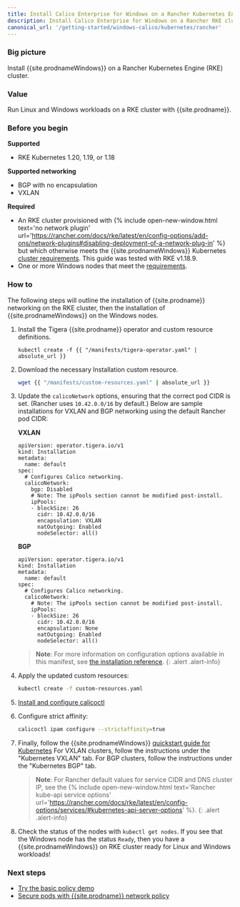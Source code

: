 ```yaml
---
title: Install Calico Enterprise for Windows on a Rancher Kubernetes Engine cluster
description: Install Calico Enterprise for Windows on a Rancher RKE cluster.
canonical_url: '/getting-started/windows-calico/kubernetes/rancher'
---
```


### Big picture

Install {{site.prodnameWindows}} on a Rancher Kubernetes Engine (RKE) cluster.

### Value

Run Linux and Windows workloads on a RKE cluster with {{site.prodname}}.

### Before you begin

**Supported**

- RKE Kubernetes 1.20, 1.19, or 1.18

**Supported networking**

- BGP with no encapsulation
- VXLAN

**Required**

- An RKE cluster provisioned with {% include open-new-window.html text='no network plugin' url='https://rancher.com/docs/rke/latest/en/config-options/add-ons/network-plugins#disabling-deployment-of-a-network-plug-in' %}
but which otherwise meets the {{site.prodnameWindows}} Kubernetes [cluster requirements]({{site.baseurl}}/getting-started/windows-calico/kubernetes/requirements). This guide was tested with RKE v1.18.9.
- One or more Windows nodes that meet the [requirements]({{site.baseurl}}/getting-started/windows-calico/kubernetes/requirements).

### How to

The following steps will outline the installation of {{site.prodname}} networking on the RKE cluster, then the installation of {{site.prodnameWindows}} on the Windows nodes.

1. Install the Tigera {{site.prodname}} operator and custom resource definitions.

   ```
   kubectl create -f {{ "/manifests/tigera-operator.yaml" | absolute_url }}
   ```

1. Download the necessary Installation custom resource.

   ```bash
   wget {{ "/manifests/custom-resources.yaml" | absolute_url }}
   ```

1. Update the `calicoNetwork` options, ensuring that the correct pod CIDR is set. (Rancher uses `10.42.0.0/16` by default.)
   Below are sample installations for VXLAN and BGP networking using the default Rancher pod CIDR:

   **VXLAN**

   ```
   apiVersion: operator.tigera.io/v1
   kind: Installation
   metadata:
     name: default
   spec:
     # Configures Calico networking.
     calicoNetwork:
       bgp: Disabled
       # Note: The ipPools section cannot be modified post-install.
       ipPools:
       - blockSize: 26
         cidr: 10.42.0.0/16
         encapsulation: VXLAN
         natOutgoing: Enabled
         nodeSelector: all()
   ```

   **BGP**

   ```
   apiVersion: operator.tigera.io/v1
   kind: Installation
   metadata:
     name: default
   spec:
     # Configures Calico networking.
     calicoNetwork:
       # Note: The ipPools section cannot be modified post-install.
       ipPools:
       - blockSize: 26
         cidr: 10.42.0.0/16
         encapsulation: None
         natOutgoing: Enabled
         nodeSelector: all()
   ```

   > **Note**: For more information on configuration options available in this manifest, see [the installation reference]({{site.baseurl}}/reference/installation/api).
   {: .alert .alert-info}

1. Apply the updated custom resources:

   ```bash
   kubectl create -f custom-resources.yaml
   ```

1. [Install and configure calicoctl]({{site.baseurl}}/maintenance/clis/calicoctl/install)

1. Configure strict affinity:
   ```bash
   calicoctl ipam configure --strictaffinity=true
   ```

1. Finally, follow the {{site.prodnameWindows}} [quickstart guide for Kubernetes]({{site.baseurl}}/getting-started/windows-calico/quickstart)
   For VXLAN clusters, follow the instructions under the "Kubernetes VXLAN" tab. For BGP clusters, follow the instructions under the "Kubernetes BGP" tab.

   > **Note**: For Rancher default values for service CIDR and DNS cluster IP, see the {% include open-new-window.html text='Rancher kube-api service options' url='https://rancher.com/docs/rke/latest/en/config-options/services/#kubernetes-api-server-options' %}.
   {: .alert .alert-info}

1. Check the status of the nodes with `kubectl get nodes`. If you see that the Windows node has the status `Ready`, then you have a {{site.prodnameWindows}} on RKE cluster ready for Linux and Windows workloads!

### Next steps

- [Try the basic policy demo]({{site.baseurl}}/getting-started/windows-calico/demo)
- [Secure pods with {{site.prodname}} network policy]({{site.baseurl}}/security/calico-network-policy)
